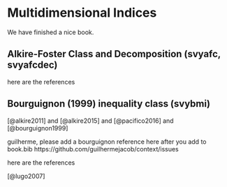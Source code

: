 # Multidimensional Indices {#multidimensional}

We have finished a nice book.

## Alkire-Foster Class and Decomposition (svyafc, svyafcdec)

here are the references


## Bourguignon (1999) inequality class (svybmi)


[@alkire2011] and [@alkire2015] and [@pacifico2016] and [@bourguignon1999]


guilherme, please add a bourguignon reference here after you add to book.bib  https://github.com/guilhermejacob/context/issues


here are the references

[@lugo2007]
